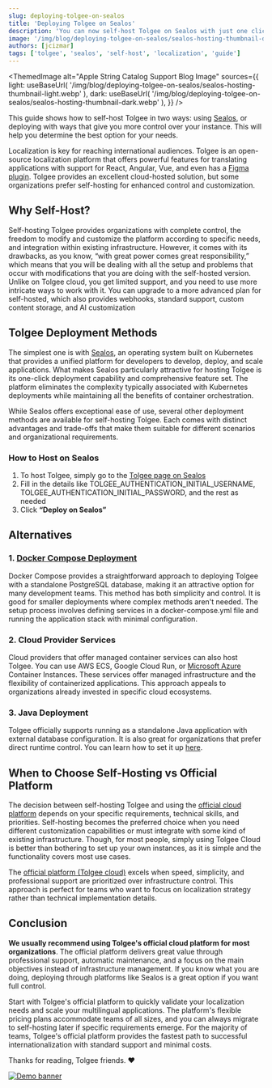 ```yaml
---
slug: deploying-tolgee-on-sealos
title: 'Deploying Tolgee on Sealos'
description: 'You can now self-host Tolgee on Sealos with just one click'
image: '/img/blog/deploying-tolgee-on-sealos/sealos-hosting-thumbnail-dark.webp'
authors: [jcizmar]
tags: ['tolgee', 'sealos', 'self-host', 'localization', 'guide']
---
```



<ThemedImage
  alt="Apple String Catalog Support Blog Image"
  sources={{
    light: useBaseUrl(
      '/img/blog/deploying-tolgee-on-sealos/sealos-hosting-thumbnail-light.webp'
    ),
    dark: useBaseUrl(
      '/img/blog/deploying-tolgee-on-sealos/sealos-hosting-thumbnail-dark.webp'
    ),
  }}
/>

This guide shows how to self-host Tolgee in two ways: using [Sealos](https://sealos.io/), or deploying with ways that give you more control over your instance. This will help you determine the best option for your needs.

<!--truncate-->

Localization is key for reaching international audiences. Tolgee is an open-source localization platform that offers powerful features for translating applications with support for React, Angular, Vue, and even has a [Figma plugin](https://tolgee.io/apps-integrations/figma-plugin). Tolgee provides an excellent cloud-hosted solution, but some organizations prefer self-hosting for enhanced control and customization.

## Why Self-Host?

Self-hosting Tolgee provides organizations with complete control, the freedom to modify and customize the platform according to specific needs, and integration within existing infrastructure. However, it comes with its drawbacks, as you know, “with great power comes great responsibility,” which means that you will be dealing with all the setup and problems that occur with modifications that you are doing with the self-hosted version. Unlike on Tolgee cloud, you get limited support, and you need to use more intricate ways to work with it. You can upgrade to a more advanced plan for self-hosted, which also provides webhooks, standard support, custom content storage, and AI customization

## Tolgee Deployment Methods

The simplest one is with [Sealos](https://sealos.io/), an operating system built on Kubernetes that provides a unified platform for developers to develop, deploy, and scale applications. What makes Sealos particularly attractive for hosting Tolgee is its one-click deployment capability and comprehensive feature set. The platform eliminates the complexity typically associated with Kubernetes deployments while maintaining all the benefits of container orchestration.

While Sealos offers exceptional ease of use, several other deployment methods are available for self-hosting Tolgee. Each comes with distinct advantages and trade-offs that make them suitable for different scenarios and organizational requirements. 

### How to Host on Sealos

1. To host Tolgee, simply go to the [Tolgee page on Sealos](https://template.usw.sealos.io/deploy?templateName=tolgee) 
2. Fill in the details like TOLGEE_AUTHENTICATION_INITIAL_USERNAME, TOLGEE_AUTHENTICATION_INITIAL_PASSWORD, and the rest as needed
3. Click **“Deploy on Sealos”**

<ScreenshotWrapper src="/img/blog/deploying-tolgee-on-sealos/sealos-hosting-example.webp"
                   alt="Screenshot of the Tolgee page on Sealos" />

## Alternatives

### 1. [Docker Compose Deployment](/platform/self_hosting/running_with_docker)

Docker Compose provides a straightforward approach to deploying Tolgee with a standalone PostgreSQL database, making it an attractive option for many development teams. This method has both simplicity and control. It is good for smaller deployments where complex methods aren't needed. The setup process involves defining services in a docker-compose.yml file and running the application stack with minimal configuration.

### 2. Cloud Provider Services

Cloud providers that offer managed container services can also host Tolgee. You can use AWS ECS, Google Cloud Run, or [Microsoft Azure](/platform/self_hosting/running_on_azure) Container Instances. These services offer managed infrastructure and the flexibility of containerized applications. This approach appeals to organizations already invested in specific cloud ecosystems.

### 3. Java Deployment

Tolgee officially supports running as a standalone Java application with external database configuration. It is also great for organizations that prefer direct runtime control. You can learn how to set it up [here](/platform/self_hosting/running_with_java).

## When to Choose Self-Hosting vs Official Platform

The decision between self-hosting Tolgee and using the [official cloud platform](https://tolgee.io/) depends on your specific requirements, technical skills, and priorities. Self-hosting becomes the preferred choice when you need different customization capabilities or must integrate with some kind of existing infrastructure. Though, for most people, simply using Tolgee Cloud is better than bothering to set up your own instances, as it is simple and the functionality covers most use cases.

The [official platform (Tolgee cloud)](https://tolgee.io/) excels when speed, simplicity, and professional support are prioritized over infrastructure control. This approach is perfect for teams who want to focus on localization strategy rather than technical implementation details. 

## Conclusion

**We usually recommend using Tolgee's official cloud platform for most organizations**. The official platform delivers great value through professional support, automatic maintenance, and a focus on the main objectives instead of infrastructure management. If you know what you are doing, deploying through platforms like Sealos is a great option if you want full control.

Start with Tolgee's official platform to quickly validate your localization needs and scale your multilingual applications. The platform's flexible pricing plans accommodate teams of all sizes, and you can always migrate to self-hosting later if specific requirements emerge. For the majority of teams, Tolgee's official platform provides the fastest path to successful internationalization with standard support and minimal costs.

Thanks for reading, Tolgee friends. ❤️

[![Demo banner](/img/blog/blog-banners/banner-demo.webp)](https://calendly.com/tolgee/30min)
